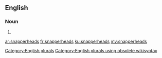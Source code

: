 ==English==

===Noun===
{{head|en}}

# {{plural of|snapperhead}}

[[Category:English plurals]][[Category:English plurals using obsolete wikisyntax]]

[[ar:snapperheads]]
[[fr:snapperheads]]
[[ku:snapperheads]]
[[my:snapperheads]]